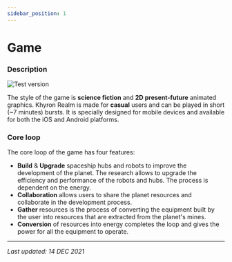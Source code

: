 ```yaml
---
sidebar_position: 1
---
```


# Game

### Description

![Test version](/img/wiki/test_version.png)

The style of the game is **science fiction** and **2D present-future** animated graphics.
Khyron Realm is made for **casual** users and can be played in short (~7 minutes) bursts.
It is specially designed for mobile devices and available for both the iOS and Android platforms.

### Core loop


<DocusaurusSvg />

The core loop of the game has four features:
* **Build** & **Upgrade** spaceship hubs and robots to improve the development of the planet. The research allows to upgrade the efficiency and performance of the robots and hubs. The process is dependent on the energy.
* **Collaboration** allows users to share the planet resources and collaborate in the development process.
* **Gather** resources is the process of converting the equipment built by the user into resources that are extracted from the planet's mines.
* **Conversion** of resources into energy completes the loop and gives the power for all the equipment to operate.

---

*Last updated: 14 DEC 2021*

